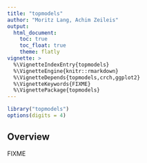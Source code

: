 ```yaml
---
title: "topmodels"
author: "Moritz Lang, Achim Zeileis"
output:
  html_document:
    toc: true
    toc_float: true
    theme: flatly
vignette: >
  %\VignetteIndexEntry{topmodels}
  %\VignetteEngine{knitr::rmarkdown}
  %\VignetteDepends{topmodels,crch,ggplot2}
  %\VignetteKeywords{FIXME}
  %\VignettePackage{topmodels}
---
```


```r
library("topmodels")
options(digits = 4)
```

## Overview

FIXME
